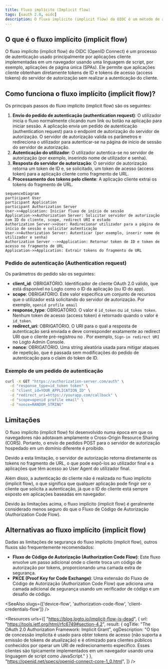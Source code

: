```yaml
---
title: Fluxo implícito (Implicit flow)
tags: [oauth 2.0, oidc]
description: O fluxo implícito (implicit flow) do OIDC é um método de autenticação para SPAs, permitindo que recebam rapidamente tokens diretamente do servidor de autorização. Embora simplifique o processo ao eliminar a necessidade de um servidor backend, vem com menor segurança devido à exposição do token na URL.
---
```


## O que é o fluxo implícito (implicit flow)

O fluxo implícito (implicit flow) do OIDC (OpenID Connect) é um processo de autenticação usado principalmente por aplicações cliente implementadas em um navegador usando uma linguagem de script, por exemplo, aplicações de página única (SPAs). Ele permite que aplicações cliente obtenham diretamente tokens de ID e tokens de acesso (access tokens) do servidor de autorização sem realizar a autenticação do cliente.

## Como funciona o fluxo implícito (implicit flow)?

Os principais passos do fluxo implícito (implicit flow) são os seguintes:

1. **Envio do pedido de autenticação (authentication request)**: O utilizador inicia o fluxo normalmente clicando num link ou botão na aplicação para iniciar sessão. A aplicação envia um pedido de autenticação (authentication request) para o endpoint de autorização do servidor de autorização. O servidor de autorização valida os parâmetros e redireciona o utilizador para autenticar-se na página de início de sessão do servidor de autorização.
2. **Autenticação do utilizador**: O utilizador autentica-se no servidor de autorização (por exemplo, inserindo nome de utilizador e senha).
3. **Resposta do servidor de autorização**: O servidor de autorização retorna um token de ID e, se solicitado, um token de acesso (access token) para a aplicação cliente como fragmento de URL.
4. **Processamento dos tokens pelo cliente**: A aplicação cliente extrai os tokens do fragmento de URL.

```mermaid
sequenceDiagram
participant User
participant Application
participant Authorization Server
User->>Application: Iniciar fluxo de início de sessão
Application->>Authorization Server: Solicitar servidor de autorização com ID do cliente, scope, redirect URI e estado
Authorization Server->>User: Redirecionar utilizador para a página de início de sessão e solicitar autenticação
User->>Authorization Server: Autenticar (por exemplo, inserir nome de utilizador e senha)
Authorization Server -->>Application: Retornar token de ID e token de acesso no fragmento de URL
Application->>Application: Extrair tokens do fragmento de URL
```

### Pedido de autenticação (Authentication request)

Os parâmetros do pedido são os seguintes:
- **client_id**: OBRIGATÓRIO. Identificador de cliente OAuth 2.0 válido, que está disponível no Logto como o ID da aplicação (ou ID do app).
- **scope**: OBRIGATÓRIO. Este valor especifica um conjunto de recursos que o utilizador está solicitando do servidor de autorização. Por exemplo, `openid profile email`
- **response_type**: OBRIGATÓRIO. O valor é `id_token` ou `id_token token`. Nenhum token de acesso (access token) é retornado quando o valor é `id_token`.
- **redirect_uri**: OBRIGATÓRIO. O URI para o qual a resposta de autenticação será enviada e deve corresponder exatamente ao redirect URI que o cliente pré-registrou no <Ref slug="openid-connect" headingId="openid-provider-op" />. Por exemplo, `Sign-in redirect URI` no Logto Admin Console.
- **nonce**: OBRIGATÓRIO. Uma string aleatória usada para mitigar ataques de repetição, que é passada sem modificações do pedido de autenticação para o claim do token de ID.

### Exemplo de um pedido de autenticação

```bash
curl -X GET "https://authorization-server.com/auth" \
  -d "response_type=id_token token" \
  -d "client_id=YOUR_APPLICATION_ID" \
  -d "redirect_uri=https://yourapp.com/callback" \
  -d "scope=openid profile email" \
  -d "nonce=RANDOM_STRING"
```

## Limitações

O fluxo implícito (implicit flow) foi desenvolvido numa época em que os navegadores não adotavam amplamente o Cross-Origin Resource Sharing (CORS). Portanto, o envio de pedidos POST para o servidor de autorização hospedado em um domínio diferente é proibido.

Devido a esta limitação, o servidor de autorização retorna diretamente os tokens no fragmento de URL, o que pode expô-los ao utilizador final e a aplicações que têm acesso ao User Agent do utilizador final.

Além disso, a autenticação do cliente não é realizada no fluxo implícito (implicit flow), o que significa que qualquer aplicação pode fingir ser o cliente que solicita a autenticação, já que o ID do cliente está sempre exposto em aplicações baseadas em navegador.

Devido às limitações acima, o fluxo implícito (implicit flow) é geralmente considerado menos seguro do que o Fluxo de Código de Autorização (Authorization Code Flow).

## Alternativas ao fluxo implícito (implicit flow)

Dadas as limitações de segurança do fluxo implícito (implicit flow), outros fluxos são frequentemente recomendados:
- **Fluxo de Código de Autorização (Authorization Code Flow)**: Este fluxo envolve um passo adicional onde o cliente troca um código de autorização por tokens, proporcionando uma camada extra de segurança.
- **PKCE (Proof Key for Code Exchange)**: Uma extensão do Fluxo de Código de Autorização (Authorization Code Flow) que adiciona uma camada adicional de segurança usando um verificador de código e um desafio de código.

<SeeAlso slugs={['device-flow', 'authorization-code-flow', 'client-credentials-flow']} />

<Resources
  urls={[
    "https://blog.logto.io/implicit-flow-is-dead",
    {
      url: "https://tools.ietf.org/html/rfc6749#section-4.2",
      result: {
        ogTitle: "The OAuth 2.0 Authorization Framework: Implicit Grant",
        ogDescription: "O tipo de concessão implícita é usado para obter tokens de acesso (não suporta a emissão de tokens de atualização) e é otimizado para clientes públicos conhecidos por operar um URI de redirecionamento específico. Esses clientes são tipicamente implementados em um navegador usando uma linguagem de script como JavaScript."
      }
    },
    "https://openid.net/specs/openid-connect-core-1_0.html",
  ]}
/>